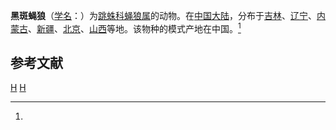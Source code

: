 {{Speciesbox
| taxon = Philaeus chrysops
| image = Philaeus chrysops RF.jpg
| binomial_authority = (Poda, 1761)<ref name='id14806'>{{cite web| url =http://www.bioinfo.cn/db05/BjdwSpecies.php?action=view&id=14806| title =黑斑蝇狼| work =《中国动物物种编目数据库》| publisher =中国科学院微生物研究所| author =中国科学院动物研究所| accessdate =2009-04-28| deadurl =yes| archiveurl =https://web.archive.org/web/20160305083958/http://www.bioinfo.cn/db05/BjdwSpecies.php?action=view&id=14806| archivedate =2016-03-05}}</ref>
}}

'''黑斑蝇狼'''（[[学名|学名]]：{{lang|la|''Philaeus chrysops''}}）为[[跳蛛科|跳蛛科]][[蝇狼属|蝇狼属]]的动物。在[[中国大陆|中国大陆]]，分布于[[吉林|吉林]]、[[辽宁|辽宁]]、[[内蒙古|内蒙古]]、[[新疆|新疆]]、[[北京|北京]]、[[山西|山西]]等地。该物种的模式产地在中国。<ref name='id14806'/>

== 参考文献 ==
{{reflist}}
{{Taxonbar|from=Q205160}}

[[Category:蝇狼属|H]]
[[Category:1761年描述的動物|H]]


{{蜘蛛小作品}}